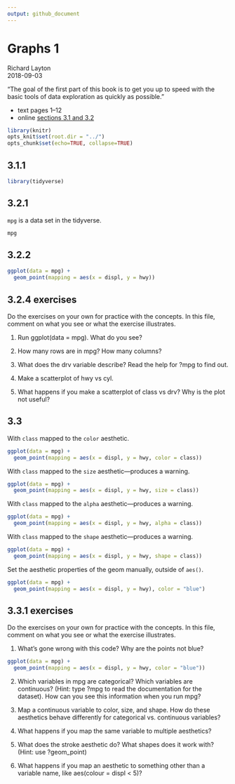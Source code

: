 ```yaml
---
output: github_document
---
```


# Graphs 1

Richard Layton    
2018-09-03 

"The goal of the first part of this book is to get you up to speed with the basic tools of data exploration as quickly as possible." 

- text pages 1--12 
- online [sections 3.1 and 3.2](http://r4ds.had.co.nz/data-visualisation.html#introduction-1) 

```r
library(knitr)
opts_knit$set(root.dir = "../")
opts_chunk$set(echo=TRUE, collapse=TRUE)
```

## 3.1.1

```r
library(tidyverse)
```

## 3.2.1

`mpg` is a data set in the tidyverse.

```r
mpg
```

## 3.2.2

```r
ggplot(data = mpg) + 
  geom_point(mapping = aes(x = displ, y = hwy))
```

## 3.2.4  exercises

Do the exercises on your own for practice with the concepts. In this file, comment on what you see or what the exercise illustrates. 

1. Run ggplot(data = mpg). What do you see?

2. How many rows are in mpg? How many columns?

3. What does the drv variable describe? Read the help for ?mpg to find out.

4. Make a scatterplot of hwy vs cyl.

5. What happens if you make a scatterplot of class vs drv? Why is the plot not useful?

## 3.3

With `class` mapped to the `color` aesthetic. 

```r
ggplot(data = mpg) + 
  geom_point(mapping = aes(x = displ, y = hwy, color = class))
```

With `class` mapped to the `size` aesthetic---produces a warning.  

```r
ggplot(data = mpg) + 
  geom_point(mapping = aes(x = displ, y = hwy, size = class))
```

With `class` mapped to the `alpha` aesthetic---produces a warning. 

```r
ggplot(data = mpg) + 
  geom_point(mapping = aes(x = displ, y = hwy, alpha = class))
```

With `class` mapped to the `shape` aesthetic---produces a warning. 

```r
ggplot(data = mpg) + 
  geom_point(mapping = aes(x = displ, y = hwy, shape = class))
```

Set the aesthetic properties of the geom manually, outside of `aes()`. 

```r
ggplot(data = mpg) + 
  geom_point(mapping = aes(x = displ, y = hwy), color = "blue")
```

## 3.3.1 exercises


Do the exercises on your own for practice with the concepts. In this file, comment on what you see or what the exercise illustrates. 

1. What’s gone wrong with this code? Why are the points not blue?

```r
ggplot(data = mpg) + 
  geom_point(mapping = aes(x = displ, y = hwy, color = "blue"))
```

2. Which variables in mpg are categorical? Which variables are continuous? (Hint: type ?mpg to read the documentation for the dataset). How can you see this information when you run mpg?

3. Map a continuous variable to color, size, and shape. How do these aesthetics behave differently for categorical vs. continuous variables?

4. What happens if you map the same variable to multiple aesthetics?

5. What does the stroke aesthetic do? What shapes does it work with? (Hint: use ?geom_point)

6. What happens if you map an aesthetic to something other than a variable name, like aes(colour = displ < 5)?
